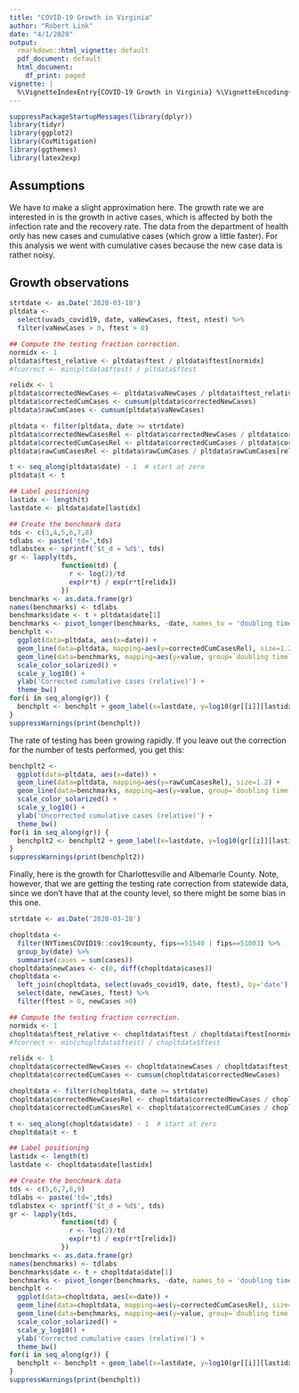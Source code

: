 ```yaml
---
title: "COVID-19 Growth in Virginia"
author: "Robert Link"
date: "4/1/2020"
output:
  rmarkdown::html_vignette: default
  pdf_document: default
  html_document:
    df_print: paged
vignette: |
  %\VignetteIndexEntry{COVID-19 Growth in Virginia} %\VignetteEncoding{UTF-8} %\VignetteEngine{knitr::rmarkdown}
---
```


```r
suppressPackageStartupMessages(library(dplyr))
library(tidyr)
library(ggplot2)
library(CovMitigation)
library(ggthemes)
library(latex2exp)
```

## Assumptions

We have to make a slight approximation here.  The growth rate we are interested
in is the growth in active cases, which is affected by both the infection rate and
the recovery rate.  The data from the department of health only has new cases and 
cumulative cases (which grow a little faster).  For this analysis we went with 
cumulative cases because the new case data is rather noisy.  

## Growth observations

```r
strtdate <- as.Date('2020-03-18')
pltdata <- 
  select(uvads_covid19, date, vaNewCases, ftest, ntest) %>%
  filter(vaNewCases > 0, ftest > 0)

## Compute the testing fraction correction.
normidx <- 1
pltdata$ftest_relative <- pltdata$ftest / pltdata$ftest[normidx]
#fcorrect <- min(pltdata$ftest) / pltdata$ftest

relidx <- 1
pltdata$correctedNewCases <- pltdata$vaNewCases / pltdata$ftest_relative 
pltdata$correctedCumCases <- cumsum(pltdata$correctedNewCases)
pltdata$rawCumCases <- cumsum(pltdata$vaNewCases)

pltdata <- filter(pltdata, date >= strtdate)
pltdata$correctedNewCasesRel <- pltdata$correctedNewCases / pltdata$correctedNewCases[relidx]
pltdata$correctedCumCasesRel <- pltdata$correctedCumCases / pltdata$correctedCumCases[relidx]
pltdata$rawCumCasesRel <- pltdata$rawCumCases / pltdata$rawCumCases[relidx]

t <- seq_along(pltdata$date) - 1  # start at zero
pltdata$t <- t

## Label positioning
lastidx <- length(t)
lastdate <- pltdata$date[lastidx]

## Create the benchmark data
tds <- c(3,4,5,6,7,8)
tdlabs <- paste('td=',tds)
tdlabstex <- sprintf('$t_d = %d$', tds)
gr <- lapply(tds, 
             function(td) {
               r <- log(2)/td
               exp(r*t) / exp(r*t[relidx])
             })
benchmarks <- as.data.frame(gr)
names(benchmarks) <- tdlabs
benchmarks$date <- t + pltdata$date[1]
benchmarks <- pivot_longer(benchmarks, -date, names_to = 'doubling time')
benchplt <- 
  ggplot(data=pltdata, aes(x=date)) + 
  geom_line(data=pltdata, mapping=aes(y=correctedCumCasesRel), size=1.2) +
  geom_line(data=benchmarks, mapping=aes(y=value, group=`doubling time`), color='lightgrey') +
  scale_color_solarized() +
  scale_y_log10() +
  ylab('Corrected cumulative cases (relative)') +
  theme_bw()
for(i in seq_along(gr)) {
  benchplt <- benchplt + geom_label(x=lastdate, y=log10(gr[[i]][lastidx]), label=TeX(tdlabstex[i]))
}
suppressWarnings(print(benchplt))
```

The rate of testing has been growing rapidly.  If you leave out the correction for
the number of tests performed, you get this:

```r
benchplt2 <- 
  ggplot(data=pltdata, aes(x=date)) + 
  geom_line(data=pltdata, mapping=aes(y=rawCumCasesRel), size=1.2) +
  geom_line(data=benchmarks, mapping=aes(y=value, group=`doubling time`), color='lightgrey') +
  scale_color_solarized() +
  scale_y_log10() +
  ylab('Uncorrected cumulative cases (relative)') +
  theme_bw()
for(i in seq_along(gr)) {
  benchplt2 <- benchplt2 + geom_label(x=lastdate, y=log10(gr[[i]][lastidx]), label=TeX(tdlabstex[i]))
}
suppressWarnings(print(benchplt2))
```

Finally, here is the growth for Charlottesville and Albemarle County.  Note, however,
that we are getting the testing rate correction from statewide data, since we don't
have that at the county level, so there might be some bias in this one.

```r
strtdate <- as.Date('2020-03-28')

chopltdata <-
  filter(NYTimesCOVID19::cov19county, fips==51540 | fips==51003) %>%
  group_by(date) %>%
  summarise(cases = sum(cases))
chopltdata$newCases <- c(0, diff(chopltdata$cases))
chopltdata <-
  left_join(chopltdata, select(uvads_covid19, date, ftest), by='date') %>%
  select(date, newCases, ftest) %>%
  filter(ftest > 0, newCases >0)

## Compute the testing fraction correction.
normidx <- 1
chopltdata$ftest_relative <- chopltdata$ftest / chopltdata$ftest[normidx]
#fcorrect <- min(chopltdata$ftest) / chopltdata$ftest

relidx <- 1
chopltdata$correctedNewCases <- chopltdata$newCases / chopltdata$ftest_relative 
chopltdata$correctedCumCases <- cumsum(chopltdata$correctedNewCases)

chopltdata <- filter(chopltdata, date >= strtdate)
chopltdata$correctedNewCasesRel <- chopltdata$correctedNewCases / chopltdata$correctedNewCases[relidx]
chopltdata$correctedCumCasesRel <- chopltdata$correctedCumCases / chopltdata$correctedCumCases[relidx]

t <- seq_along(chopltdata$date) - 1  # start at zero
chopltdata$t <- t

## Label positioning
lastidx <- length(t)
lastdate <- chopltdata$date[lastidx]

## Create the benchmark data
tds <- c(5,6,7,8,9)
tdlabs <- paste('td=',tds)
tdlabstex <- sprintf('$t_d = %d$', tds)
gr <- lapply(tds, 
             function(td) {
               r <- log(2)/td
               exp(r*t) / exp(r*t[relidx])
             })
benchmarks <- as.data.frame(gr)
names(benchmarks) <- tdlabs
benchmarks$date <- t + chopltdata$date[1]
benchmarks <- pivot_longer(benchmarks, -date, names_to = 'doubling time')
benchplt <- 
  ggplot(data=chopltdata, aes(x=date)) + 
  geom_line(data=chopltdata, mapping=aes(y=correctedCumCasesRel), size=1.2) +
  geom_line(data=benchmarks, mapping=aes(y=value, group=`doubling time`), color='lightgrey') +
  scale_color_solarized() +
  scale_y_log10() +
  ylab('Corrected cumulative cases (relative)') +
  theme_bw()
for(i in seq_along(gr)) {
  benchplt <- benchplt + geom_label(x=lastdate, y=log10(gr[[i]][lastidx]), label=TeX(tdlabstex[i]))
}
suppressWarnings(print(benchplt))
```
